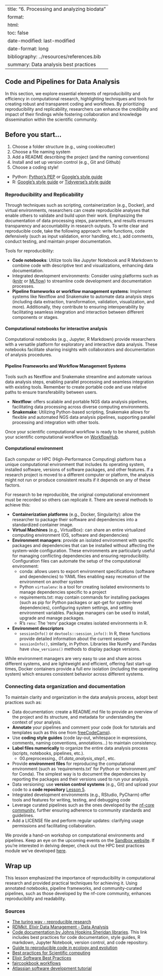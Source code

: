 
---
title: "6. Processing and analyzing biodata"
format: 
  html:
    toc: false
date-modified: last-modified
date-format: long
bibliography: ../resources/references.bib
summary: Data analysis best practices
---
## Code and Pipelines for Data Analysis

In this section, we explore essential elements of reproducibility and efficiency in computational research, highlighting techniques and tools for creating robust and transparent coding and workflows. By prioritizing reproducibility and replicability, researchers can enhance the credibility and impact of their findings while fostering collaboration and knowledge dissemination within the scientific community.

:::{.callout-tip}
# Before you start...
1. Choose a folder structure (e.g., using cookiecutter)
2. Choose a file naming system 
3. Add a README describing the project (and the naming conventions)
4. Install and set up version control (e.g., Git and Github)
5. Choose a coding style!
- Python: [Python's PEP](https://peps.python.org/pep-0008/) or [Google's style guide](https://google.github.io/styleguide/pyguide.html)
- R: [Google's style guide](https://google.github.io/styleguide/Rguide.html) or [Tidyverse's style guide](https://style.tidyverse.org/)
:::

### Reproducibility and Replicability

Through techniques such as scripting, containerization (e.g., Docker), and virtual environments, researchers can create reproducible analyses that enable others to validate and build upon their work. Emphasizing the documentation of data processing steps, parameters, and results ensures transparency and accountability in research outputs. To write clear and reproducible code, take the following approach: write functions, code defensively (such as input validation, error handling, etc.), add comments, conduct testing, and maintain proper documentation.

Tools for reproducibility:

- **Code notebooks**: Utilize tools like Jupyter Notebook and R Markdown to combine code with descriptive text and visualizations, enhancing data documentation.  
- Integrated development environments: Consider using platforms such as ([knitr](https://yihui.org/knitr/) or [MLflow](https://mlflow.org/)) to streamline code development and documentation processes.
- **Pipeline frameworks or workflow management systems**: Implement systems like Nextflow and Snakemake to automate data analysis steps (including data extraction, transformation, validation, visualization, and more). Additionally, they contribute to ensuring interoperability by facilitating seamless integration and interaction between different components or stages.  

#### Computational notebooks for interactive analysis
Computational notebooks (e.g., Jupyter, R Markdown) provide researchers with a versatile platform for exploratory and interactive data analysis. These notebooks facilitate sharing insights with collaborators and documentation of analysis procedures.

#### Pipeline Frameworks and Workflow Management Systems
Tools such as Nextflow and Snakemake streamline and automate various data analysis steps, enabling parallel processing and seamless integration with existing tools. Remember to create portable code and use relative paths to ensure transferability between users. 

- **Nextflow**: offers scalable and portable NGS data analysis pipelines, facilitating data processing across diverse computing environments.
- **Snakemake**: Utilizing Python-based scripting, Snakemake allows for flexible and automated NGS data analysis pipelines, supporting parallel processing and integration with other tools.

Once your scientific computational workflow is ready to be shared, publish your scientific computational workflow on [WorkflowHub](https://workflowhub.eu/).

#### Computational environment 

Each computer or HPC (High-Performance Computing) platform has a unique computational environment that includes its operating system, installed software, versions of software packages, and other features. If a research project is moved to a different computer or platform, the analysis might not run or produce consistent results if it depends on any of these factors.

For research to be reproducible, the original computational environment must be recorded so others can replicate it. There are several methods to achieve this: 

- **Containerization platforms** (e.g., Docker, Singularity): allow the researcher to package their software and dependencies into a standardized container image.
- **Virtual Machines** (e.g., VirtualBox): can share an entire virtualized computing environment (OS, software and dependencies)
- **Environment managers**: provide an isolated environment with specific packages and dependencies that can be installed without affecting the system-wide configuration. These environments are particularly useful for managing conflicting dependencies and ensuring reproducibility. Configuration files can automate the setup of the computational environment: 
  - conda: allows users to export environment specifications (software and dependencies) to YAML files enabling easy recreation of the environment on another system
  - Python `virtualenv`: is a tool for creating isolated environments to manage dependencies specific to a project
  - requirements.txt: may contain commands for installing packages (such as pip for Python packages or apt-get for system-level dependencies), configuring system settings, and setting environment variables. Package managers can be used to install, upgrade and manage packages. 
  - R's `renv`: The 'renv' package creates isolated environments in R.
- **Environment descriptors**
  - `sessionInfo()` or `devtools::session_info()`: In R, these functions provide detailed information about the current session
  - `sessionInfo()`, similarly, in Python. Libraries like NumPy and Pandas have `show_versions()` methods to display package versions.

While environment managers are very easy to use and share across different systems, and are lightweight and efficient, offering fast start-up times, Docker containers provide a full env isolation (including the operating system) which ensures consistent behavior across different systems. 

### Connecting data organization and documentation

To maintain clarity and organization in the data analysis process, adopt best practices such as:

- Data documentation: create a README.md file to provide an overview of the project and its structure, and metadata for understanding the context of your analysis. 
- **Annotate** your pipelines and comment your code (look for tutorials and templates such as this one from [freeCodeCamp](https://www.freecodecamp.org/news/code-comments-the-good-the-bad-and-the-ugly-be9cc65fbf83/)).
- Use **coding style guides** (code lay-out, whitespace in expressions, comments, naming conventions, annotations...) to maintain consistency.
- **Label files numerically** to organize the entire data analysis process (scripts, notebooks, pipelines, etc.).
  - 00.preprocessing.*, 01.data_analysis_step1.*, etc. 
- Provide **environment files** for reproducing the computational environment (such as 'requirements.txt' for Python or 'environment.yml' for Conda). The simplest way is to document the dependencies by reporting the packages and their versions used to run your analysis. 
- Data versioning: use **version control systems** (e.g., Git) and upload your code to a **code repository** [Lesson 5](./05_VC.qmd). 
- Integrated development environments (e.g., RStudio, PyCharm) offer tools and features for writing, testing, and debugging code
- Leverage curated pipelines such as the ones developed by the [nf-core community](https://nf-co.re/), further ensuring adherence to community standards and guidelines.
- Add a LICENSE file and perform regular updates: clarifying usage permissions and facilitating collaboration.


:::{.callout-warning title="Practical HPC pipes"}
We provide a hand-on workshop on computational environments and pipelines. Keep an eye on the upcoming events on the [Sandbox website](https://hds-sandbox.github.io/news.html). If you're interested in delving deeper, check out the HPC best practices module we’ve developed [here](https://hds-sandbox.github.io/HPC-lab/). 
:::

## Wrap up
This lesson emphasized the importance of reproducibility in computational research and provided practical techniques for achieving it. Using annotated notebooks, pipeline frameworks, and community-curated pipelines, such as those developed by the nf-core community, enhances reproducibility and readability. 

### Sources
- [The turing way - reproducible research](https://the-turing-way.netlify.app/reproducible-research)
- [RDMkit, Elixir Data Management - Data Analysis](https://rdmkit.elixir-europe.org/data_analysis)
- [Code documentation by Johns Hopkins Sheridan libraries](https://guides.library.jhu.edu/c.php?g=1096705&p=8066729). This link includes best practices for code documentation, style guides, R markdown, Jupyter Notebook, version control, and code repository. 
- [Guide to reproducible code in ecology and evolution](https://www.britishecologicalsociety.org/wp-content/uploads/2017/12/guide-to-reproducible-code.pdf)
- [Best practices for Scientific computing](https://journals.plos.org/plosbiology/article?id=10.1371/journal.pbio.1001745)
- [Elixir Software Best Practices](https://elixir-europe.org/platforms/tools/software-best-practices)
- [faircookbook workflows](https://faircookbook.elixir-europe.org/content/recipes/applied-examples/fair-workflows.html)
- [Atlassian software development tutorial](https://www.atlassian.com/git/tutorials)

<!-- script to open links in a new tab, add at the end (after doc has been loaded it sets attribute blank querying all object, links) -->
<script>
document.addEventListener('DOMContentLoaded', function () {
    var links = document.querySelectorAll('a');
    links.forEach(function(link) {
        link.setAttribute('target', '_blank');
    });
});
</script>
